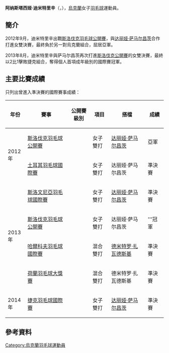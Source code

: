 {{noteTA|G1=Badminton}}
{{Infobox 羽球選手
| playername              = 阿纳斯塔西娅·迪米特里辛<br/>{{lang|uk|Анастасія Дмитришин}}
| image                   = 
| size                    = 
| caption                 = 
| birth_name              = 
| date_of_birth           = {{birth_date_and_age|1995|8|22}}
| place_of_birth          = 
| height                  = 
| weight                  = 
| event                   = 女子單打、女子雙打、混合雙打
| country                 = {{UKR}}
| years_active            = 
| handedness              = 
| coach                   = 
| highest_ranking         = 第76位（女雙-[[达丽娅·萨马尔昌茨|萨马尔昌茨]]）
| date_of_highest_ranking = 2014年4月24日<ref name="ranking">[http://bwfcontent.tournamentsoftware.com/ranking/player.aspx?id=7314&player=164987 BWF World Ranking - Ranking of Anastasiya DMYTRYSHYN (63179)]{{en}}</ref>
| current_ranking         = 第302位（女單）<br/>第88位（女雙-[[达丽娅·萨马尔昌茨|萨马尔昌茨]]）<br/>第117位（混雙-[[德米特罗·扎瓦德斯基|扎瓦德斯基]]）
| date_of_current_ranking = 2014年7月31日<ref>[http://bwfcontent.tournamentsoftware.com/ranking/category.aspx?id=7314&category=473 BWF World Ranking - BWF世界排名榜 (7/31/2014) - Women's singles]{{en}}</ref><ref>[http://bwfcontent.tournamentsoftware.com/ranking/category.aspx?id=7314&category=475 BWF World Ranking - BWF世界排名榜 (7/31/2014) - Women's doubles]{{en}}</ref><ref>[http://bwfcontent.tournamentsoftware.com/ranking/category.aspx?id=7314&category=476 BWF World Ranking - BWF世界排名榜 (7/31/2014) - Mixed doubles]{{en}}</ref>
| played                  = 22勝–26負（女單）<br/>35勝–25負（女雙）<br/>18勝–13負（混雙）
| titles                  = 
| bwf_profile             = 9F798165-D718-4386-ACC9-829DBDF30159
| bwf_id                  = 63179
| updated                 = 2014年8月4日
}}
{{MedalTableTop}}
{{MedalSport | 女子[[羽毛球|羽毛球]]}}
{{MedalCountry | {{UKR}}}}
{{MedalBottom}}
'''阿纳斯塔西娅·迪米特里辛'''（{{lang|en|'''Anastasiya Dmytryshyn'''}}，{{bd|1995年|8月22日||}}），[[烏克蘭|烏克蘭]]女子[[羽毛球|羽毛球]]運動員。

==簡介==
2012年9月，迪米特里辛出戰[[2012年斯洛伐克羽毛球公開賽|斯洛伐克羽毛球公開賽]]，與[[达丽娅·萨马尔昌茨|达丽娅·萨马尔昌茨]]合作打進女雙決賽，最終負於另一對烏克蘭組合，屈居亞軍。

2013年8月，迪米特里辛與萨马尔昌茨再次打進[[2013年斯洛伐克羽毛球公開賽|斯洛伐克公開賽]]的女雙決賽，最終以2比1擊敗捷克組合，奪得個人首項成年級別的國際賽冠軍。

==主要比賽成績==
只列出曾進入準決賽的國際賽事成績：
{| class=wikitable style="text-align:center; font-size:small;" 
!width="50"|年份
!width="180"|賽事
!width="80"|公開賽級別
!width="60"|項目
!width="150"|搭檔
!width="50"|成績
|-
!rowspan="2"|2012年
|[[2012年斯洛伐克羽毛球公開賽|斯洛伐克羽毛球公開賽]]
|{{BWFFS}}
|女子雙打
|[[达丽娅·萨马尔昌茨|达丽娅·萨马尔昌茨]]
|bgcolor="silver"|亞軍
|-
|[[2012年土耳其羽毛球國際賽|土耳其羽毛球國際賽]]
|{{BWFIS}}
|女子雙打
|达丽娅·萨马尔昌茨
|bgcolor="#b8860b"|準決賽
|-
!rowspan="4"|2013年
|[[2013年斯洛文尼亞羽毛球國際賽|斯洛文尼亞羽毛球國際賽]]
|{{BWFIS}}
|女子雙打
|[[达丽娅·萨马尔昌茨|达丽娅·萨马尔昌茨]]
|bgcolor="#b8860b"|準決賽
|-
|[[2013年斯洛伐克羽毛球公開賽|斯洛伐克羽毛球公開賽]]
|{{BWFFS}}
|女子雙打
|达丽娅·萨马尔昌茨
|bgcolor="gold"|'''冠軍
|-
|[[2013年哈爾科夫羽毛球國際賽|哈爾科夫羽毛球國際賽]]
|{{BWFIC}}
|混合雙打
|[[德米特罗·扎瓦德斯基|德米特罗·扎瓦德斯基]]
|bgcolor="#b8860b"|準決賽
|-
|[[2013年荷蘭羽毛球大獎賽|荷蘭羽毛球大獎賽]]
|{{BWFGP}}
|混合雙打
|德米特罗·扎瓦德斯基
|bgcolor="#b8860b"|準決賽
|-
!rowspan="1"|2014年
|[[2014年捷克羽毛球國際賽|捷克羽毛球國際賽]]
|{{BWFIC}}
|女子雙打
|[[达丽娅·萨马尔昌茨|达丽娅·萨马尔昌茨]]
|bgcolor="#b8860b"|準決賽
|}
{{BWF賽事級別索引}}

==參考資料==
{{Reflist}}

{{DEFAULTSORT:Dmytryshyn, Anastasiya}}
[[Category:烏克蘭羽毛球運動員|Category:烏克蘭羽毛球運動員]]